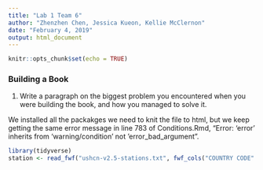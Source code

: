 ```yaml
---
title: "Lab 1 Team 6"
author: "Zhenzhen Chen, Jessica Kueon, Kellie McClernon"
date: "February 4, 2019"
output: html_document
---
```


```r
knitr::opts_chunk$set(echo = TRUE)
```

### Building a Book 

1. Write a paragraph on the biggest problem you encountered when you were building the book, and how you managed to solve it.

We installed all the packakges we need to knit the file to html, but we keep getting the same error message in line 783 of Conditions.Rmd, "Error: 'error' inherits from 'warning/condition' not 'error_bad_argument".  






```r
library(tidyverse)
station <- read_fwf("ushcn-v2.5-stations.txt", fwf_cols("COUNTRY CODE" == c(1,2), "NETWORK CODE" == c(3), "ID PLACEHOLDERS" == c(4,5), "COOP ID" == c(6:11), "LATITUDE" == c(13:20), "LONGITUDE" == c(22:30), "ELEVATION" == c(33:37), "STATE" == c(39,40), "NAME" == c(42:71)) )

```